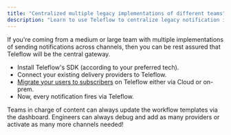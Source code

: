 ```yaml
---
title: "Centralized multiple legacy implementations of different teams"
description: "Learn to use Teleflow to centralize legacy notification implementations."
---
```


If you're coming from a medium or large team with multiple implementations of sending notifications across channels, then you can be rest assured that Teleflow will be the central gateway.

- Install Teleflow's SDK (according to your preferred tech).
- Connect your existing delivery providers to Teleflow.
- [Migrate your users to subscribers](/subscribers/subscribers#import-subscribers) on Teleflow either via Cloud or on-prem.
- Now, every notification fires via Teleflow. 

Teams in charge of content can always update the workflow templates via the dashboard. Engineers can always debug and add as many providers or activate as many more channels needed!
